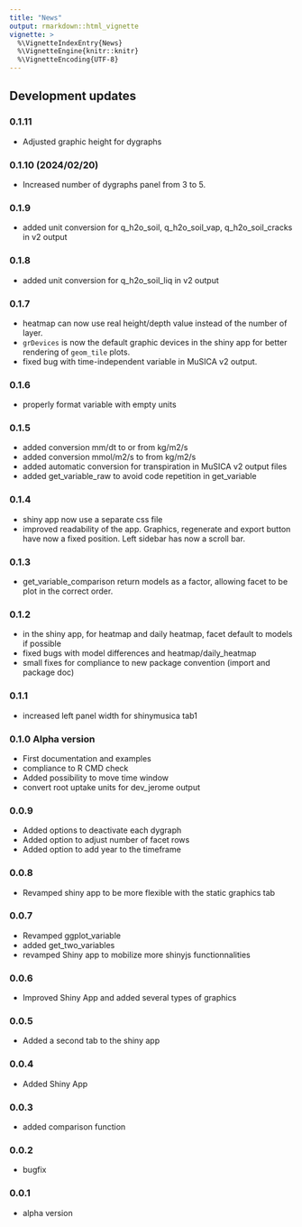 ```yaml
---
title: "News"
output: rmarkdown::html_vignette
vignette: >
  %\VignetteIndexEntry{News}
  %\VignetteEngine{knitr::knitr}
  %\VignetteEncoding{UTF-8}
---
```


<link rel="stylesheet" href="https://use.fontawesome.com/releases/v5.0.13/css/all.css" integrity="sha384-DNOHZ68U8hZfKXOrtjWvjxusGo9WQnrNx2sqG0tfsghAvtVlRW3tvkXWZh58N9jp" crossorigin="anonymous">

## <i class="fas fa-code"></i> Development updates

### 0.1.11
  * Adjusted graphic height for dygraphs

### 0.1.10 (2024/02/20)
  * Increased number of dygraphs panel from 3 to 5.

### 0.1.9
  * added unit conversion for q_h2o_soil, q_h2o_soil_vap, q_h2o_soil_cracks in v2 output
  
### 0.1.8
  * added unit conversion for q_h2o_soil_liq in v2 output
  
### 0.1.7
  * heatmap can now use real height/depth value instead of the number of layer.
  * `grDevices` is now the default graphic devices in the shiny app for better 
  rendering of `geom_tile` plots.
  * fixed bug with time-independent variable in MuSICA v2 output.

### 0.1.6
  * properly format variable with empty units

### 0.1.5
  * added conversion mm/dt to or from kg/m2/s
  * added conversion mmol/m2/s to from kg/m2/s
  * added automatic conversion for transpiration in MuSICA v2 output files
  * added get_variable_raw to avoid code repetition in get_variable

### 0.1.4
  * shiny app now use a separate css file
  * improved readability of the app. Graphics, regenerate and export button have
  now a fixed position. Left sidebar has now a scroll bar.
  
### 0.1.3
  * get_variable_comparison return models as a factor, allowing facet to be plot 
  in the correct order.
  
### 0.1.2
  * in the shiny app, for heatmap and daily heatmap, facet default to models if possible
  * fixed bugs with model differences and heatmap/daily_heatmap
  * small fixes for compliance to new package convention (import and package doc)

### 0.1.1
  * increased left panel width for shinymusica tab1


### 0.1.0 Alpha version
  * First documentation and examples
  * compliance to R CMD check
  * Added possibility to move time window
  * convert root uptake units for dev_jerome output

### 0.0.9
  * Added options to deactivate each dygraph
  * Added option to adjust number of facet rows
  * Added option to add year to the timeframe

### 0.0.8
  * Revamped shiny app to be more flexible with the static graphics tab

### 0.0.7
  * Revamped ggplot_variable
  * added get_two_variables
  * revamped Shiny app to mobilize more shinyjs functionnalities

### 0.0.6
  * Improved Shiny App and added several types of graphics

### 0.0.5
  * Added a second tab to the shiny app
  
### 0.0.4
  * Added Shiny App
  
### 0.0.3
  * added comparison function
  
### 0.0.2 
  * bugfix
  
### 0.0.1 
  * alpha version